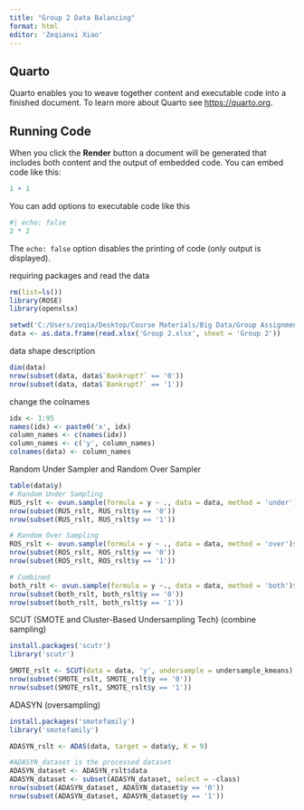 ---
title: "Group 2 Data Balancing"
format: html
editor: 'Zeqianxi Xiao'
---

## Quarto

Quarto enables you to weave together content and executable code into a finished document. To learn more about Quarto see <https://quarto.org>.

## Running Code

When you click the **Render** button a document will be generated that includes both content and the output of embedded code. You can embed code like this:

```{r}
1 + 1
```

You can add options to executable code like this

```{r}
#| echo: false
2 * 2
```

The `echo: false` option disables the printing of code (only output is displayed).

requiring packages and read the data

```{r}
rm(list=ls())
library(ROSE)
library(openxlsx)

setwd('C:/Users/zeqia/Desktop/Course Materials/Big Data/Group Assignment')
data <- as.data.frame(read.xlsx('Group 2.xlsx', sheet = 'Group 2'))
```

data shape description

```{r}
dim(data)
nrow(subset(data, data$`Bankrupt?` == '0'))
nrow(subset(data, data$`Bankrupt?` == '1'))
```

change the colnames

```{r}
idx <- 1:95
names(idx) <- paste0('x', idx)
column_names <- c(names(idx))
column_names <- c('y', column_names)
colnames(data) <- column_names
```

Random Under Sampler and Random Over Sampler

```{r}
table(data$y)
# Random Under Sampling
RUS_rslt <- ovun.sample(formula = y ~ ., data = data, method = 'under')$data
nrow(subset(RUS_rslt, RUS_rslt$y == '0'))
nrow(subset(RUS_rslt, RUS_rslt$y == '1'))

# Random Over Sampling
ROS_rslt <- ovun.sample(formula = y ~ ., data = data, method = 'over')$data
nrow(subset(ROS_rslt, ROS_rslt$y == '0'))
nrow(subset(ROS_rslt, ROS_rslt$y == '1'))

# Combined
both_rslt <- ovun.sample(formula = y ~., data = data, method = 'both')$data
nrow(subset(both_rslt, both_rslt$y == '0'))
nrow(subset(both_rslt, both_rslt$y == '1'))
```

SCUT (SMOTE and Cluster-Based Undersampling Tech) (combine sampling)

```{r}
install.packages('scutr')
library('scutr')
```

```{r}
SMOTE_rslt <- SCUT(data = data, 'y', undersample = undersample_kmeans)  
nrow(subset(SMOTE_rslt, SMOTE_rslt$y == '0'))
nrow(subset(SMOTE_rslt, SMOTE_rslt$y == '1'))
```

ADASYN (oversampling)

```{r}
install.packages('smotefamily')
library('smotefamily')
```

```{r}
ADASYN_rslt <- ADAS(data, target = data$y, K = 9)

#ADASYN_dataset is the processed dataset
ADASYN_dataset <- ADASYN_rslt$data
ADASYN_dataset <- subset(ADASYN_dataset, select = -class)
nrow(subset(ADASYN_dataset, ADASYN_dataset$y == '0'))
nrow(subset(ADASYN_dataset, ADASYN_dataset$y == '1'))
```
